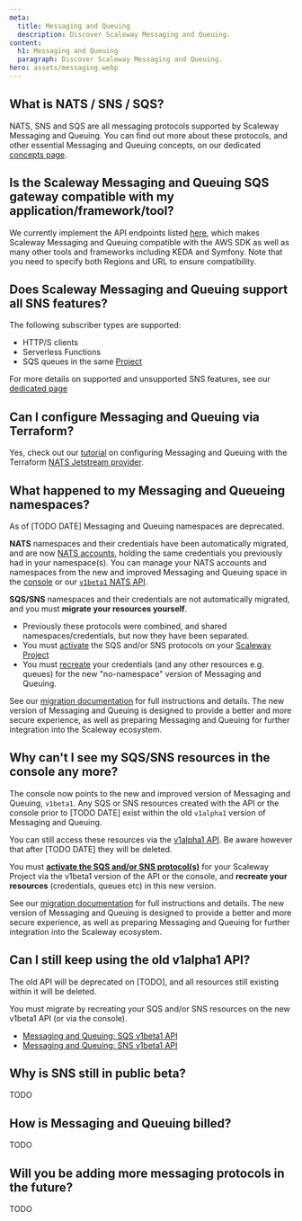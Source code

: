 ```yaml
---
meta:
  title: Messaging and Queuing
  description: Discover Scaleway Messaging and Queuing.
content:
  h1: Messaging and Queuing
  paragraph: Discover Scaleway Messaging and Queuing.
hero: assets/messaging.webp
---
```


## What is NATS / SNS / SQS?

NATS, SNS and SQS are all messaging protocols supported by Scaleway Messaging and Queuing. You can find out more about these protocols, and other essential Messaging and Queuing concepts, on our dedicated [concepts page](/serverless/messaging/concepts/).

## Is the Scaleway Messaging and Queuing SQS gateway compatible with my application/framework/tool?

We currently implement the API endpoints listed [here](/serverless/messaging/reference-content/sqs-support/), which makes Scaleway Messaging and Queuing compatible with the AWS SDK as well as many other tools and frameworks including KEDA and Symfony. Note that you need to specify both Regions and URL to ensure compatibility.

## Does Scaleway Messaging and Queuing support all SNS features?

The following subscriber types are supported:
- HTTP/S clients
- Serverless Functions
- SQS queues in the same [Project](/console/my-project/concepts/#project)

For more details on supported and unsupported SNS features, see our [dedicated page](/serverless/messaging/reference-content/sns-support/)

## Can I configure Messaging and Queuing via Terraform?

Yes, check out our [tutorial](https://registry.terraform.io/providers/scaleway/scaleway/latest/docs/guides/mnq_with_nats_terraform_provider) on configuring Messaging and Queuing with the Terraform [NATS Jetstream provider](https://registry.terraform.io/providers/nats-io/jetstream/latest/docs).

## What happened to my Messaging and Queueing namespaces?

As of [TODO DATE] Messaging and Queuing namespaces are deprecated.

**NATS** namespaces and their credentials have been automatically migrated, and are now [NATS accounts](TODO), holding the same credentials you previously had in your namespace(s). You can manage your NATS accounts and namespaces from the new and improved Messaging and Queuing space in the [console](TODO) or our [`v1beta1` NATS API](TODO).

**SQS/SNS** namespaces and their credentials are not automatically migrated, and you must **migrate your resources yourself**. 
- Previously these protocols were combined, and shared namespaces/credentials, but now they have been separated.
- You must [activate](TODO) the SQS and/or SNS protocols on your [Scaleway Project](TODO)
- You must [recreate](TODO) your credentials (and any other resources e.g. queues) for the new "no-namespace" version of Messaging and Queuing.

See our [migration documentation](TODO) for full instructions and details. The new version of Messaging and Queuing is designed to provide a better and more secure experience, as well as preparing Messaging and Queuing for further integration into the Scaleway ecosystem.

## Why can't I see my SQS/SNS resources in the console any more?

The console now points to the new and improved version of Messaging and Queuing, `v1beta1`. Any SQS or SNS resources created with the API or the console prior to [TODO DATE] exist within the old `v1alpha1` version of Messaging and Queuing.

You can still access these resources via the [v1alpha1 API](TODO). Be aware however that after [TODO DATE] they will be deleted.

You must **[activate the SQS and/or SNS protocol(s)](TODO)** for your Scaleway Project via the v1beta1 version of the API or the console, and **recreate your resources** (credentials, queues etc) in this new version.

See our [migration documentation](TODO) for full instructions and details. The new version of Messaging and Queuing is designed to provide a better and more secure experience, as well as preparing Messaging and Queuing for further integration into the Scaleway ecosystem.

## Can I still keep using the old v1alpha1 API?

The old API will be deprecated on [TODO], and all resources still existing within it will be deleted.

You must migrate by recreating your SQS and/or SNS resources on the new v1beta1 API (or via the console). 

- [Messaging and Queuing: SQS v1beta1 API](TODO)
- [Messaging and Queuing: SNS v1beta1 API](TODO)

## Why is SNS still in public beta?

TODO

## How is Messaging and Queuing billed?

TODO

## Will you be adding more messaging protocols in the future?

TODO
